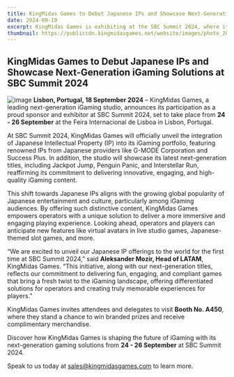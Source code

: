 ```yaml
---
title: KingMidas Games to Debut Japanese IPs and Showcase Next-Generation iGaming Solutions at SBC Summit 2024
date: 2024-09-19
excerpt: KingMidas Games is exhibiting at the SBC Summit 2024, where it will showcase new games featuring Japanese IPs.
thumbnail: https://publiccdn.kingmidasgames.net/website/images/photo_2024-09-19_12-07-14_vhdj2w.jpg
---
```


## KingMidas Games to Debut Japanese IPs and Showcase Next-Generation iGaming Solutions at SBC Summit 2024
![image](https://publiccdn.kingmidasgames.net/website/images/photo_2024-09-19_12-07-14_vhdj2w.jpg)
**Lisbon, Portugal, 18 September 2024** – KingMidas Games, a leading next-generation iGaming studio, announces its participation as a proud sponsor and exhibitor at SBC Summit 2024, set to take place from **24 - 26 September** at the Feira Internacional de Lisboa in Lisbon, Portugal.

At SBC Summit 2024, KingMidas Games will officially unveil the integration of Japanese Intellectual Property (IP) into its iGaming portfolio, featuring renowned IPs from Japanese providers like G-MODE Corporation and Success Plus. In addition, the studio will showcase its latest next-generation titles, including Jackpot Jump, Penguin Panic, and Interstellar Run, reaffirming its commitment to delivering innovative, engaging, and high-quality iGaming content.

This shift towards Japanese IPs aligns with the growing global popularity of Japanese entertainment and culture, particularly among iGaming audiences. By offering such distinctive content, KingMidas Games empowers operators with a unique solution to deliver a more immersive and engaging playing experience. Looking ahead, operators and players can anticipate new features like virtual avatars in live studio games, Japanese-themed slot games, and more.

“We are excited to unveil our Japanese IP offerings to the world for the first time at SBC Summit 2024,” said **Aleksander Mozir, Head of LATAM**, KingMidas Games. “This initiative, along with our next-generation titles, reflects our commitment to delivering fun, engaging, and compliant games that bring a fresh twist to the iGaming landscape, offering differentiated solutions for operators and creating truly memorable experiences for players.”

KingMidas Games invites attendees and delegates to visit **Booth No. A450**, where they stand a chance to win branded prizes and receive complimentary merchandise.

Discover how KingMidas Games is shaping the future of iGaming with its next-generation gaming solutions from **24 - 26 September** at SBC Summit 2024.

Speak to us today at [sales@kingmidasgames.com](sales@kingmidasgames.com) to learn more.